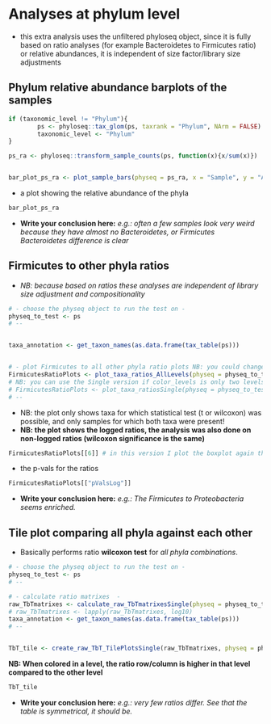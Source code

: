 # Analyses at phylum level

- this extra analysis uses the unfiltered phyloseq object, since it is fully based on ratio analyses (for example Bacteroidetes to Firmicutes ratio) or relative abundances, it is independent of size factor/library size adjustments


## Phylum relative abundance barplots of the samples

```r
if (taxonomic_level != "Phylum"){
        ps <- phyloseq::tax_glom(ps, taxrank = "Phylum", NArm = FALSE)
        taxonomic_level <- "Phylum"
}

ps_ra <- phyloseq::transform_sample_counts(ps, function(x){x/sum(x)})


bar_plot_ps_ra <- plot_sample_bars(physeq = ps_ra, x = "Sample", y = "Abundance", group_var = group_var, color_levels = color_levels, fill = "Phylum", color_sample_names = TRUE, col_vec = phylum_colors, facet_grid = NULL)
```

- a plot showing the relative abundance of the phyla

```r
bar_plot_ps_ra
```

- **Write your conclusion here:** *e.g.: often a few samples look very weird because they have almost no Bacteroidetes, or Firmicutes Bacteroidetes difference is clear*




## Firmicutes to other phyla ratios

- *NB: because based on ratios these analyses are independent of library size adjustment and compositionality*

```r
# - choose the physeq object to run the test on -
physeq_to_test <- ps
# --


taxa_annotation <- get_taxon_names(as.data.frame(tax_table(ps)))


# - plot Firmicutes to all other phyla ratio plots NB: you could change taxa_den to maybe only Bacteroidetes -
FirmicutesRatioPlots <- plot_taxa_ratios_AllLevels(physeq = physeq_to_test, group_var = group_var, color_levels = color_levels, tax_names = taxa_annotation, taxa_nom = "Firmicutes", taxa_den = NULL, tax_order = names(phylum_colors), test = "wilcox.test", p_adjust_method = "fdr", symnum.args = list(cutpoints = c(0, 1e-04, 0.001, 0.01, 0.05, 1), symbols = c("****", "***", "**", "*", "ns")))
# NB: you can use the Single version if color_levels is only two levels and you do not want the bars.
# FirmicutesRatioPlots <- plot_taxa_ratiosSingle(physeq = physeq_to_test, group_var = group_var, color_levels = color_levels, tax_names = taxa_annotation, taxa_nom = "Firmicutes", taxa_den = NULL, tax_order = names(phylum_colors), test = "wilcox.test", p_adjust_method = "fdr", symnum.args = list(cutpoints = c(0, 1e-04, 0.001, 0.01, 0.05, 1), symbols = c("****", "***", "**", "*", "ns")))
# --
```

- NB: the plot only shows taxa for which statistical test (t or wilcoxon) was possible, and only samples for which both taxa were present!
- **NB: the plot shows the logged ratios, the analysis was also done on non-logged ratios (wilcoxon significance is the same)**


```r
FirmicutesRatioPlots[[6]] # in this version I plot the boxplot again the logged ones
```

- the p-vals for the ratios

```r
FirmicutesRatioPlots[["pValsLog"]] 
```


- **Write your conclusion here:** *e.g.: The Firmicutes to Proteobacteria seems enriched.*



## Tile plot comparing all phyla against each other

- Basically performs ratio **wilcoxon test** for *all phyla combinations*. 

```r
# - choose the physeq object to run the test on -
physeq_to_test <- ps
# --

# - calculate ratio matrixes  -
raw_TbTmatrixes <- calculate_raw_TbTmatrixesSingle(physeq = physeq_to_test, group_var = group_var, compare = group_var_levels)
# raw_TbTmatrixes <- lapply(raw_TbTmatrixes, log10)
taxa_annotation <- get_taxon_names(as.data.frame(tax_table(ps)))
# --


TbT_tile <- create_raw_TbT_TilePlotsSingle(raw_TbTmatrixes, physeq = physeq_to_test, group_var = group_var, color_levels = color_levels, signi_level = 0.05, tax_names = taxa_annotation, tax_order = names(phylum_colors), test = "wilcoxon", p_adjust_method = "none")
```


**NB: When colored in a level, the ratio row/column is higher in that level compared to the other level**

```r
TbT_tile
```

- **Write your conclusion here:** *e.g.: very few ratios differ. See that the table is symmetrical, it should be.*


